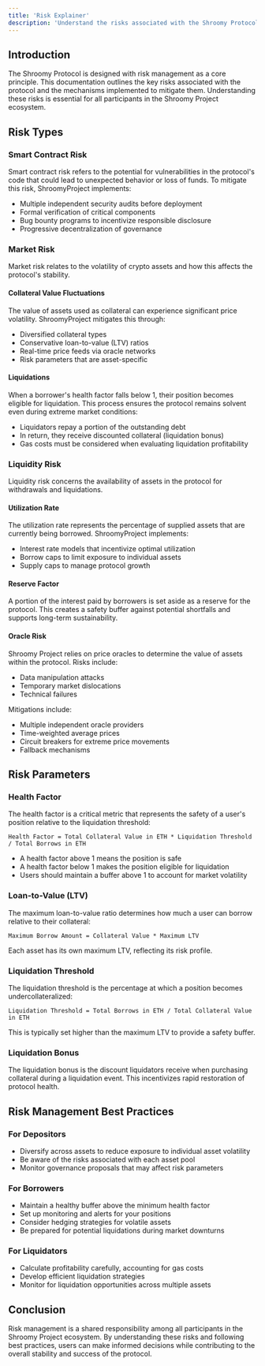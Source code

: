 ```yaml
---
title: 'Risk Explainer'
description: 'Understand the risks associated with the Shroomy Protocol'
---
```


## Introduction

The Shroomy Protocol is designed with risk management as a core principle. This documentation outlines the key risks associated with the protocol and the mechanisms implemented to mitigate them. Understanding these risks is essential for all participants in the Shroomy Project ecosystem.

## Risk Types

### Smart Contract Risk

Smart contract risk refers to the potential for vulnerabilities in the protocol's code that could lead to unexpected behavior or loss of funds. To mitigate this risk, ShroomyProject implements:

- Multiple independent security audits before deployment
- Formal verification of critical components
- Bug bounty programs to incentivize responsible disclosure
- Progressive decentralization of governance

### Market Risk

Market risk relates to the volatility of crypto assets and how this affects the protocol's stability.

#### Collateral Value Fluctuations

The value of assets used as collateral can experience significant price volatility. ShroomyProject mitigates this through:

- Diversified collateral types
- Conservative loan-to-value (LTV) ratios
- Real-time price feeds via oracle networks
- Risk parameters that are asset-specific

#### Liquidations

When a borrower's health factor falls below 1, their position becomes eligible for liquidation. This process ensures the protocol remains solvent even during extreme market conditions:

- Liquidators repay a portion of the outstanding debt
- In return, they receive discounted collateral (liquidation bonus)
- Gas costs must be considered when evaluating liquidation profitability

### Liquidity Risk

Liquidity risk concerns the availability of assets in the protocol for withdrawals and liquidations.

#### Utilization Rate

The utilization rate represents the percentage of supplied assets that are currently being borrowed. ShroomyProject implements:

- Interest rate models that incentivize optimal utilization
- Borrow caps to limit exposure to individual assets
- Supply caps to manage protocol growth

#### Reserve Factor

A portion of the interest paid by borrowers is set aside as a reserve for the protocol. This creates a safety buffer against potential shortfalls and supports long-term sustainability.

#### Oracle Risk

Shroomy Project relies on price oracles to determine the value of assets within the protocol. Risks include:

- Data manipulation attacks
- Temporary market dislocations
- Technical failures

Mitigations include:

- Multiple independent oracle providers
- Time-weighted average prices
- Circuit breakers for extreme price movements
- Fallback mechanisms

## Risk Parameters

### Health Factor

The health factor is a critical metric that represents the safety of a user's position relative to the liquidation threshold:

```
Health Factor = Total Collateral Value in ETH * Liquidation Threshold / Total Borrows in ETH
```

- A health factor above 1 means the position is safe
- A health factor below 1 makes the position eligible for liquidation
- Users should maintain a buffer above 1 to account for market volatility

### Loan-to-Value (LTV)

The maximum loan-to-value ratio determines how much a user can borrow relative to their collateral:

```
Maximum Borrow Amount = Collateral Value * Maximum LTV
```

Each asset has its own maximum LTV, reflecting its risk profile.

### Liquidation Threshold

The liquidation threshold is the percentage at which a position becomes undercollateralized:

```
Liquidation Threshold = Total Borrows in ETH / Total Collateral Value in ETH
```

This is typically set higher than the maximum LTV to provide a safety buffer.

### Liquidation Bonus

The liquidation bonus is the discount liquidators receive when purchasing collateral during a liquidation event. This incentivizes rapid restoration of protocol health.

## Risk Management Best Practices

### For Depositors

- Diversify across assets to reduce exposure to individual asset volatility
- Be aware of the risks associated with each asset pool
- Monitor governance proposals that may affect risk parameters

### For Borrowers

- Maintain a healthy buffer above the minimum health factor
- Set up monitoring and alerts for your positions
- Consider hedging strategies for volatile assets
- Be prepared for potential liquidations during market downturns

### For Liquidators

- Calculate profitability carefully, accounting for gas costs
- Develop efficient liquidation strategies
- Monitor for liquidation opportunities across multiple assets

## Conclusion

Risk management is a shared responsibility among all participants in the Shroomy Project ecosystem. By understanding these risks and following best practices, users can make informed decisions while contributing to the overall stability and success of the protocol.

